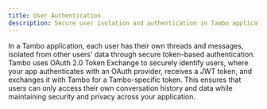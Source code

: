 ```yaml
---
title: User Authentication
description: Secure user isolation and authentication in Tambo applications.
---
```


In a Tambo application, each user has their own threads and messages, isolated from other users' data through secure token-based authentication. Tambo uses OAuth 2.0 Token Exchange to securely identify users, where your app authenticates with an OAuth provider, receives a JWT token, and exchanges it with Tambo for a Tambo-specific token. This ensures that users can only access their own conversation history and data while maintaining security and privacy across your application.
